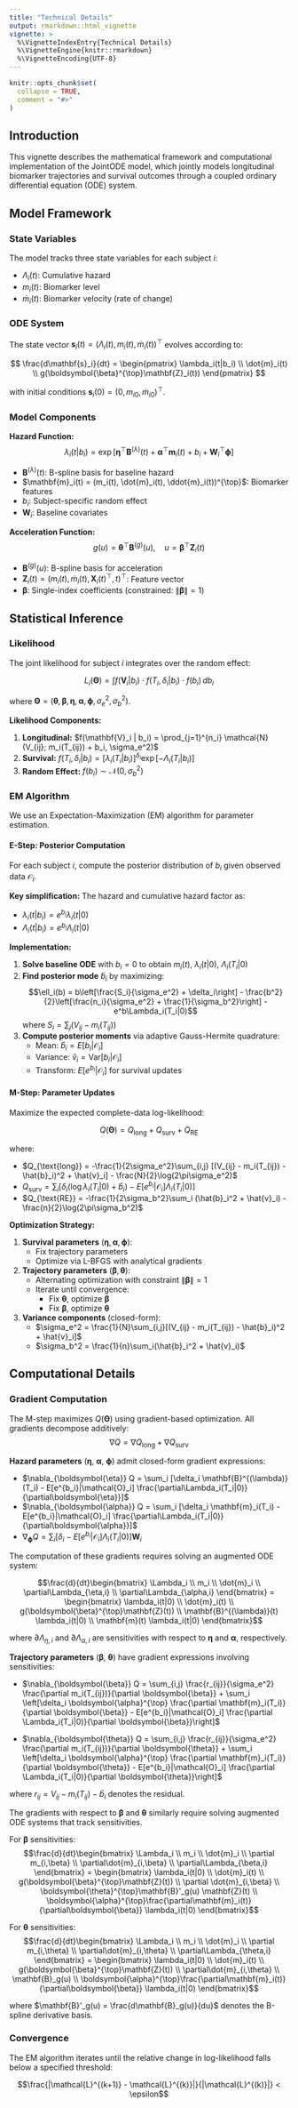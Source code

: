 ```yaml
---
title: "Technical Details"
output: rmarkdown::html_vignette
vignette: >
  %\VignetteIndexEntry{Technical Details}
  %\VignetteEngine{knitr::rmarkdown}
  %\VignetteEncoding{UTF-8}
---
```


```r
knitr::opts_chunk$set(
  collapse = TRUE,
  comment = "#>"
)
```

## Introduction

This vignette describes the mathematical framework and computational implementation of the JointODE model, which jointly models longitudinal biomarker trajectories and survival outcomes through a coupled ordinary differential equation (ODE) system.

## Model Framework

### State Variables

The model tracks three state variables for each subject $i$:

- $\Lambda_i(t)$: Cumulative hazard
- $m_i(t)$: Biomarker level
- $\dot{m}_i(t)$: Biomarker velocity (rate of change)

### ODE System

The state vector $\mathbf{s}_i(t) = (\Lambda_i(t), m_i(t), \dot{m}_i(t))^{\top}$ evolves according to:

$$
\frac{d\mathbf{s}_i}{dt} = \begin{pmatrix}
\lambda_i(t|b_i) \\
\dot{m}_i(t) \\
g(\boldsymbol{\beta}^{\top}\mathbf{Z}_i(t))
\end{pmatrix}
$$

with initial conditions $\mathbf{s}_i(0) = (0, m_{i0}, \dot{m}_{i0})^{\top}$.

### Model Components

**Hazard Function:**
$$\lambda_i(t|b_i) = \exp\left[\boldsymbol{\eta}^{\top} \mathbf{B}^{(\lambda)}(t) + \boldsymbol{\alpha}^{\top}\mathbf{m}_i(t) + b_{i} + \mathbf{W}_i^{\top}\boldsymbol{\phi}\right]$$

- $\mathbf{B}^{(\lambda)}(t)$: B-spline basis for baseline hazard
- $\mathbf{m}_i(t) = (m_i(t), \dot{m}_i(t), \ddot{m}_i(t))^{\top}$: Biomarker features
- $b_i$: Subject-specific random effect
- $\mathbf{W}_i$: Baseline covariates

**Acceleration Function:**
$$g(u) = \boldsymbol{\theta}^{\top} \mathbf{B}^{(g)}(u), \quad u = \boldsymbol{\beta}^{\top}\mathbf{Z}_i(t)$$

- $\mathbf{B}^{(g)}(u)$: B-spline basis for acceleration
- $\mathbf{Z}_i(t) = (m_i(t), \dot{m}_i(t), \mathbf{X}_i(t)^{\top}, t)^{\top}$: Feature vector
- $\boldsymbol{\beta}$: Single-index coefficients (constrained: $\|\boldsymbol{\beta}\| = 1$)

## Statistical Inference

### Likelihood

The joint likelihood for subject $i$ integrates over the random effect:

$$L_i(\boldsymbol{\Theta}) = \int f(\mathbf{V}_i | b_i) \cdot f(T_i, \delta_i | b_i) \cdot f(b_i) \, db_i$$

where $\boldsymbol{\Theta} = (\boldsymbol{\theta}, \boldsymbol{\beta}, \boldsymbol{\eta}, \boldsymbol{\alpha}, \boldsymbol{\phi}, \sigma_e^2, \sigma_b^2)$.

**Likelihood Components:**

1. **Longitudinal:** $f(\mathbf{V}_i | b_i) = \prod_{j=1}^{n_i} \mathcal{N}(V_{ij}; m_i(T_{ij}) + b_i, \sigma_e^2)$
2. **Survival:** $f(T_i, \delta_i | b_i) = [\lambda_i(T_i|b_i)]^{\delta_i} \exp[-\Lambda_i(T_i|b_i)]$
3. **Random Effect:** $f(b_i) \sim \mathcal{N}(0, \sigma_b^2)$

### EM Algorithm

We use an Expectation-Maximization (EM) algorithm for parameter estimation.

#### E-Step: Posterior Computation

For each subject $i$, compute the posterior distribution of $b_i$ given observed data $\mathcal{O}_i$.

**Key simplification:** The hazard and cumulative hazard factor as:

- $\lambda_i(t|b_i) = e^{b_i} \lambda_i(t|0)$
- $\Lambda_i(t|b_i) = e^{b_i} \Lambda_i(t|0)$

**Implementation:**

1. **Solve baseline ODE** with $b_i = 0$ to obtain $m_i(t)$, $\lambda_i(t|0)$, $\Lambda_i(T_i|0)$
2. **Find posterior mode** $\tilde{b}_i$ by maximizing:
   $$\ell_i(b) = b\left[\frac{S_i}{\sigma_e^2} + \delta_i\right] - \frac{b^2}{2}\left[\frac{n_i}{\sigma_e^2} + \frac{1}{\sigma_b^2}\right] - e^b\Lambda_i(T_i|0)$$
   where $S_i = \sum_j(V_{ij} - m_i(T_{ij}))$
3. **Compute posterior moments** via adaptive Gauss-Hermite quadrature:
   - Mean: $\hat{b}_i = E[b_i|\mathcal{O}_i]$
   - Variance: $\hat{v}_i = \text{Var}[b_i|\mathcal{O}_i]$
   - Transform: $E[e^{b_i}|\mathcal{O}_i]$ for survival updates

#### M-Step: Parameter Updates

Maximize the expected complete-data log-likelihood:

$$Q(\boldsymbol{\Theta}) = Q_{\text{long}} + Q_{\text{surv}} + Q_{\text{RE}}$$

where:

- $Q_{\text{long}} = -\frac{1}{2\sigma_e^2}\sum_{i,j} [(V_{ij} - m_i(T_{ij}) - \hat{b}_i)^2 + \hat{v}_i] - \frac{N}{2}\log(2\pi\sigma_e^2)$
- $Q_{\text{surv}} = \sum_i [\delta_i(\log\lambda_i(T_i|0) + \hat{b}_i) - E[e^{b_i}|\mathcal{O}_i]\Lambda_i(T_i|0)]$
- $Q_{\text{RE}} = -\frac{1}{2\sigma_b^2}\sum_i (\hat{b}_i^2 + \hat{v}_i) - \frac{n}{2}\log(2\pi\sigma_b^2)$

**Optimization Strategy:**

1. **Survival parameters** $(\boldsymbol{\eta}, \boldsymbol{\alpha}, \boldsymbol{\phi})$:
   - Fix trajectory parameters
   - Optimize via L-BFGS with analytical gradients
2. **Trajectory parameters** $(\boldsymbol{\beta}, \boldsymbol{\theta})$:
   - Alternating optimization with constraint $\|\boldsymbol{\beta}\| = 1$
   - Iterate until convergence:
     - Fix $\boldsymbol{\theta}$, optimize $\boldsymbol{\beta}$
     - Fix $\boldsymbol{\beta}$, optimize $\boldsymbol{\theta}$
3. **Variance components** (closed-form):
   - $\sigma_e^2 = \frac{1}{N}\sum_{i,j}[(V_{ij} - m_i(T_{ij}) - \hat{b}_i)^2 + \hat{v}_i]$
   - $\sigma_b^2 = \frac{1}{n}\sum_i(\hat{b}_i^2 + \hat{v}_i)$

## Computational Details

### Gradient Computation

The M-step maximizes $Q(\boldsymbol{\Theta})$ using gradient-based optimization. All gradients decompose additively:
$$\nabla Q = \nabla Q_{\text{long}} + \nabla Q_{\text{surv}}$$

**Hazard parameters** ($\boldsymbol{\eta}$, $\boldsymbol{\alpha}$, $\boldsymbol{\phi}$) admit closed-form gradient expressions:

- $\nabla_{\boldsymbol{\eta}} Q = \sum_i [\delta_i \mathbf{B}^{(\lambda)}(T_i) - E[e^{b_i}|\mathcal{O}_i] \frac{\partial\Lambda_i(T_i|0)}{\partial\boldsymbol{\eta}}]$
- $\nabla_{\boldsymbol{\alpha}} Q = \sum_i [\delta_i \mathbf{m}_i(T_i) - E[e^{b_i}|\mathcal{O}_i] \frac{\partial\Lambda_i(T_i|0)}{\partial\boldsymbol{\alpha}}]$  
- $\nabla_{\boldsymbol{\phi}} Q = \sum_i [\delta_i - E[e^{b_i}|\mathcal{O}_i]\Lambda_i(T_i|0)] \mathbf{W}_i$

The computation of these gradients requires solving an augmented ODE system:

$$\frac{d}{dt}\begin{bmatrix}
\Lambda_i \\ m_i \\ \dot{m}_i \\ \partial\Lambda_{\eta,i} \\ \partial\Lambda_{\alpha,i}
\end{bmatrix} = \begin{bmatrix}
\lambda_i(t|0) \\ \dot{m}_i(t) \\ g(\boldsymbol{\beta}^{\top}\mathbf{Z}(t)) \\ \mathbf{B}^{(\lambda)}(t) \lambda_i(t|0) \\ \mathbf{m}(t) \lambda_i(t|0)
\end{bmatrix}$$

where $\partial\Lambda_{\eta,i}$ and $\partial\Lambda_{\alpha,i}$ are sensitivities with respect to $\boldsymbol{\eta}$ and $\boldsymbol{\alpha}$, respectively.

**Trajectory parameters** ($\boldsymbol{\beta}$, $\boldsymbol{\theta}$) have gradient expressions involving sensitivities:

- $\nabla_{\boldsymbol{\beta}} Q = \sum_{i,j} \frac{r_{ij}}{\sigma_e^2} \frac{\partial m_i(T_{ij})}{\partial \boldsymbol{\beta}} + \sum_i \left[\delta_i \boldsymbol{\alpha}^{\top} \frac{\partial \mathbf{m}_i(T_i)}{\partial \boldsymbol{\beta}} - E[e^{b_i}|\mathcal{O}_i] \frac{\partial \Lambda_i(T_i|0)}{\partial \boldsymbol{\beta}}\right]$

- $\nabla_{\boldsymbol{\theta}} Q = \sum_{i,j} \frac{r_{ij}}{\sigma_e^2} \frac{\partial m_i(T_{ij})}{\partial \boldsymbol{\theta}} + \sum_i \left[\delta_i \boldsymbol{\alpha}^{\top} \frac{\partial \mathbf{m}_i(T_i)}{\partial \boldsymbol{\theta}} - E[e^{b_i}|\mathcal{O}_i] \frac{\partial \Lambda_i(T_i|0)}{\partial \boldsymbol{\theta}}\right]$

where $r_{ij} = V_{ij} - m_i(T_{ij}) - \hat{b}_i$ denotes the residual.

The gradients with respect to $\boldsymbol{\beta}$ and $\boldsymbol{\theta}$ similarly require solving augmented ODE systems that track sensitivities.

For $\boldsymbol{\beta}$ sensitivities:
$$\frac{d}{dt}\begin{bmatrix}
\Lambda_i \\ m_i \\ \dot{m}_i \\ \partial m_{i,\beta} \\ \partial\dot{m}_{i,\beta} \\ \partial\Lambda_{\beta,i}
\end{bmatrix} = \begin{bmatrix}
\lambda_i(t|0) \\ \dot{m}_i(t) \\ g(\boldsymbol{\beta}^{\top}\mathbf{Z}(t)) \\ \partial \dot{m}_{i,\beta} \\ \boldsymbol{\theta}^{\top}\mathbf{B}'_g(u) \mathbf{Z}(t) \\ \boldsymbol{\alpha}^{\top}\frac{\partial\mathbf{m}_i(t)}{\partial\boldsymbol{\beta}} \lambda_i(t|0)
\end{bmatrix}$$

For $\boldsymbol{\theta}$ sensitivities:
$$\frac{d}{dt}\begin{bmatrix}
\Lambda_i \\ m_i \\ \dot{m}_i \\ \partial m_{i,\theta} \\ \partial\dot{m}_{i,\theta} \\ \partial\Lambda_{\theta,i}
\end{bmatrix} = \begin{bmatrix}
\lambda_i(t|0) \\ \dot{m}_i(t) \\ g(\boldsymbol{\beta}^{\top}\mathbf{Z}(t)) \\ \partial\dot{m}_{i,\theta} \\ \mathbf{B}_g(u) \\ \boldsymbol{\alpha}^{\top}\frac{\partial\mathbf{m}_i(t)}{\partial\boldsymbol{\beta}} \lambda_i(t|0)
\end{bmatrix}$$

where $\mathbf{B}'_g(u) = \frac{d\mathbf{B}_g(u)}{du}$ denotes the B-spline derivative basis.


### Convergence

The EM algorithm iterates until the relative change in log-likelihood falls below a specified threshold:

$$\frac{|\mathcal{L}^{(k+1)} - \mathcal{L}^{(k)}|}{|\mathcal{L}^{(k)}|} < \epsilon$$
